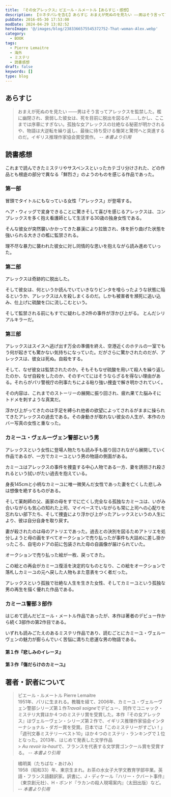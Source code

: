 ```yaml
---
title: 『その女アレックス』ピエール・ルメートル【あらすじ・感想】
description: 【※ネタバレを含む】あらすじ おまえが死ぬのを見たい ――男はそう言ってアレックスを監禁した。檻に幽閉され、衰弱した彼女は、死を目前に脱出を図るが……しかし、ここまでは序章にすぎない。孤独な女アレックスの壮絶なる秘密が明かされるや、物語は大逆転を繰り返し、最後に待ち受ける慟哭と驚愕へと突進するのだ。
pubDate: 2016-05-30 17:53:00
modDate: 2024-04-29 13:02:52
heroImage: '@/images/blog/2383366575545372752-That-woman-Alex.webp'
category:
  - BOOK
tags:
  - Pierre Lemaitre
  - 海外
  - ミステリ
  - 読書感想
draft: false
keywords: []
type: blog
---
```



## あらすじ

> おまえが死ぬのを見たい ――男はそう言ってアレックスを監禁した。檻に幽閉され、衰弱した彼女は、死を目前に脱出を図るが……しかし、ここまでは序章にすぎない。孤独な女アレックスの壮絶なる秘密が明かされるや、物語は大逆転を繰り返し、最後に待ち受ける慟哭と驚愕へと突進するのだ。イギリス推理作家協会賞受賞作。 <cite>-- 本書より引用</cite>

## 読書感想

<Alert type='danger' content='以降、ネタバレを含む。' />

これまで読んできたミステリやサスペンスといったカテゴリ分けされた、どの作品とも根底の部分で異なる「鮮烈さ」のようのものを感じる作品であった。

### 第一部

冒頭でタイトルにもなっている女性「アレックス」が登場する。

ヘア・ウィッグで変身できることに驚きそして喜びを感じるアレックスは、コンプレックスを多く抱え看護師として生活する30歳の独身女性である。

そんな彼女が突然襲いかかってきた暴漢により拉致され、体を折り曲げた状態を強いられる大きさの檻に監禁される。

理不尽な暴力に襲われた彼女に対し同情的な思いを抱えながら読み進めていった。

### 第二部

アレックスは奇跡的に脱出した。

そして彼女は、何というか読んでいていきなりビンタを喰らったような状態に陥るというか、アレックスは人を殺しまくるのだ。しかも被害者を瀕死に追い込み、仕上げに硫酸を口に流しこむという。

そして監禁される前にもすでに疑わしき2件の事件が浮かび上がる。
とんだシリアルキラーだ。

### 第三部

アレックスはスイスへ逃げ出す万全の準備を終え、空港近くのホテルの一室でもう何が起きても驚かない気持ちになっていた。だがさらに驚かされたのだが、アレックスは、彼女は死ぬ。自殺をする。

そして、なぜ彼女は監禁されたのか。そもそもなぜ硫酸を用いて殺人を繰り返したのか、なぜ自殺をしたのか、そのすべてにはそうならざるを得ない理由がある。それらがパリ警視庁の刑事たちによる粘り強い捜査で解き明かされていく。

その内容は、これまでのストーリーの展開に振り回され、疲れ果てた脳みそにトドメを刺すような真実だ。

浮かび上がってきたのは手足を縛られ他者の欲望によってされるがままに操られてきたアレックスの過去である。その身動きが取れない彼女の人生が、本作のカバー写真の女性と重なった。

### カミーユ・ヴェルーヴェン警部という男

アレックスという女性に登場人物たちも読み手も振り回されながら展開していく作品であるが、一方でカミーユという男の物語の側面がある。

カミーユはアレックスの事件を捜査する中心人物である一方、妻を誘拐され殺されるという拭いがたい過去を抱えている。

身長145cmと小柄なカミーユに唯一微笑んだ女性であった妻を亡くした悲しみは想像を絶するものがある。

そして薬剤師の父、画家の母をすでに亡くし完全なる孤独なカミーユは、いがみ合いながらも気心の知れた上司、マイペースでいながらも常に上司への心配りを忘れない部下たち、そして捜査により浮かび上がったアレックスというの人生により、彼は自分自身を取り戻す。

妻が殺されたのは母のアトリエであった。過去との決別を図るためアトリエを処分しようと母の画をすべてオークションで売り払ったが事件も大詰めに差し掛かったころ、自宅のドアの前に包装された母の自画像が届けられていた。

オークションで売り払った絵が一枚、戻ってきた。

この絵との再会がカミーユ復活を決定的なものとなり、この絵をオークションで落札しカミーユの元へ戻した人物もまた意表をつく者だった。

アレックスという孤独で壮絶な人生を生きた女性、そしてカミーユという孤独な男の再生を描く優れた作品である。

<div class='not-prose'>
  <div data-vc_mylinkbox_id='886764834'></div>
</div>

### カミーユ警部３部作

はじめて読んだピエール・メートル作品であったが、本作は著者のデビュー作から続く3部作の第2作目である。

いずれも読みごたえのあるミステリ作品であり、読むごとにカミーユ・ヴェルーヴェンの魅力が膨らんでいく苦悩に満ちた悲運な男の物語である。

#### 第１作『悲しみのイレーヌ』

<BlogCard
  title='『悲しみのイレーヌ』 ピエール・ルメートル 【読書感想・あらすじ】'
  description='悲しみのイレーヌ (ピエール・ルメートル ) のあらすじと感想。
異様な手口で惨殺された二人の女。カミーユ・ヴェルーヴェン警部は部下たちと捜査を開始するが、やがて第二の事件が発生。カミーユは事件の恐るべき共通点を発見する……。『その女アレックス』の著者が放つミステリ賞４冠に輝く衝撃作。'
  url='https://www.neputa-note.net/2017/01/blog-post/'
  domain='www.neputa-note.net'
/>

#### 第３作『傷だらけのカミーユ』

<BlogCard
  title='『傷だらけのカミーユ』ピエール・ルメートル【読書感想・あらすじ】'
  description='傷だらけのカミーユ（ピエール・ルメートル）のあらすじと感想。第1作でドン底に落ち、第2作で復活を遂げたカミーユ警部に訪れる新たなる人選の苦難を描く物語。
二度あることは三度ある、ミステリの醍醐味をふんだんに盛り込んだ本作においても終盤でガツンとやられる展開が待ち受ける。'
  url='https://www.neputa-note.net/2017/02/blog-post_23/'
  domain='www.neputa-note.net'
/>

## 著者・訳者について

> ピエール・ルメートル Pierre Lemaitre<br />
> 1951年、パリに生まれる。教職を経て、2006年、カミーユ・ヴェルーヴェン警部シリーズ第１作*Travail soigne*でデビュー、同作でコニャック・ミステリ大賞ほか４つのミステリ賞を受賞した。本作『その女アレックス』はヴェルーヴェン・シリーズ第２作で、イギリス推理作家協会インターナショナル・ダガー賞を受賞。日本では「このミステリーがすごい！」「週刊文春ミステリーベスト10」ほか４つのミステリ・ランキングで１位となった。2013年、はじめて発表した文学作品<br /> > *Au revoir la-haut*で、フランスを代表する文学賞ゴンクール賞を受賞する。 <cite>-- 本書より引用</cite>

> 橘明美（たちばな・あけみ）<br />
> 1958（昭和33）年、東京生まれ。お茶の水女子大学文教育学部卒業。英語・フランス語翻訳家。訳書に、J・ディケール『ハリー・クバート事件』（東京創元社）、H・ボンド『ラカンの殺人現場案内』（太田出版）など。 <cite>-- 本書より引用</cite>
